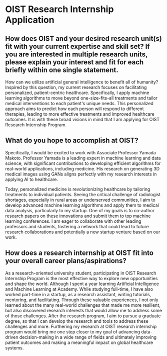 # OIST Research Internship Application

## How does OIST and your desired research unit(s) fit with your current expertise and skill set? If you are interested in multiple research units, please explain your interest and fit for each briefly within one single statement.

How can we utilize artificial general intelligence to benefit all of humanity? Inspired by this question, my current research focuses on facilitating personalized, patient-centric healthcare. Specifically, I apply machine learning algorithms to move beyond one-size-fits-all treatments and tailor medical interventions to each patient's unique needs. This personalized approach aims to predict how each person will respond to different therapies, leading to more effective treatments and improved healthcare outcomes. It is with these broad visions in mind that I am applying for OIST Research Internship Program.


## What do you hope to accomplish at OIST?

Specifically, I would be excited to work with Associate Professor Yamada Makoto. Professor Yamada is a leading expert in machine learning and data science, with significant contributions to developing efficient algorithms for real-world applications, including medicine. His research on generating 3D medical images using GANs aligns perfectly with my research interests in applying AI to healthcare.

Today, personalized medicine is revolutionizing healthcare by tailoring treatments to individual patients. Seeing the critical challenge of radiologist shortages, especially in rural areas or underserved communities, I aim to develop advanced machine learning algorithms and apply them to medical data analysis, particularly to my startup. One of my goals is to co-author research papers on these innovations and submit them to top machine learning conferences. I am eager to collaborate with other leading professors and students, fostering a network that could lead to future research collaborations and potentially a new startup venture based on our work.


## How does a research internship at OIST fit into your overall career plans/aspirations?

As a research-oriented university student, participating in OIST Research Internship Program is the most effective way to explore new opportunities and shape the world. Although I spent a year learning Artificial Intelligence and Machine Learning at Academy. While studying full-time, I have also worked part-time in a startup, as a research assistant, writing tutorials, mentoring, and facilitating. Through these valuable experiences, I not only learned about the many real-world challenges that made me more resilient, but also discovered research interests that would allow me to address some of those challenges. After the research program, I aim to pursue a graduate degree, so that I can develop the research and tools to address these challenges and more. Furthering my research at OIST research internship program would bring me one step closer to my goal of advancing data-driven decision-making in a wide range of fields and ultimately improving patient outcomes and making a meaningful impact on global healthcare systems.

